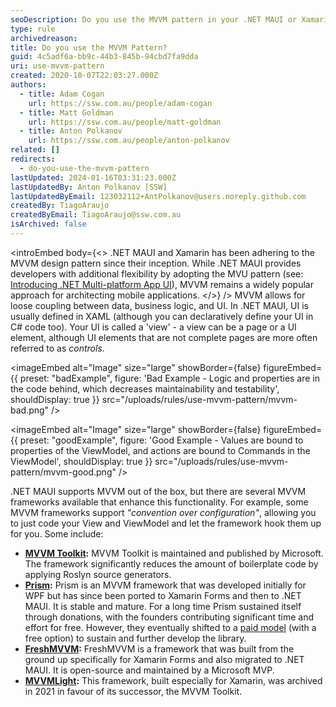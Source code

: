```yaml
---
seoDescription: Do you use the MVVM pattern in your .NET MAUI or Xamarin apps?
type: rule
archivedreason:
title: Do you use the MVVM Pattern?
guid: 4c5adf6a-bb9c-44b3-845b-94cbd7fa9dda
uri: use-mvvm-pattern
created: 2020-10-07T22:03:27.000Z
authors:
  - title: Adam Cogan
    url: https://ssw.com.au/people/adam-cogan
  - title: Matt Goldman
    url: https://ssw.com.au/people/matt-goldman
  - title: Anton Polkanov
    url: https://ssw.com.au/people/anton-polkanov
related: []
redirects:
  - do-you-use-the-mvvm-pattern
lastUpdated: 2024-01-16T03:31:23.000Z
lastUpdatedBy: Anton Polkanov [SSW]
lastUpdatedByEmail: 123032112+AntPolkanov@users.noreply.github.com
createdBy: TiagoAraujo
createdByEmail: TiagoAraujo@ssw.com.au
isArchived: false
---
```


<introEmbed
  body={<>
.NET MAUI and Xamarin has been adhering to the MVVM design pattern since their inception. While .NET MAUI provides developers with additional flexibility by adopting the MVU pattern (see: [Introducing .NET Multi-platform App UI](https://devblogs.microsoft.com/dotnet/introducing-net-multi-platform-app-ui/?WT.mc_id=DT-MVP-33518)), MVVM remains a widely popular approach for architecting mobile applications.
  </>}
/>
MVVM allows for loose coupling between data, business logic, and UI. In .NET MAUI, UI is usually defined in XAML (although you can declaratively define your UI in C# code too). Your UI is called a 'view' - a view can be a page or a UI element, although UI elements that are not complete pages are more often referred to as _controls_.

<imageEmbed
  alt="Image"
  size="large"
  showBorder={false}
  figureEmbed={{
    preset: "badExample",
    figure: 'Bad Example - Logic and properties are in the code behind, which decreases maintainability and testability',
    shouldDisplay: true
  }}
  src="/uploads/rules/use-mvvm-pattern/mvvm-bad.png"
/>

<imageEmbed
  alt="Image"
  size="large"
  showBorder={false}
  figureEmbed={{
    preset: "goodExample",
    figure: 'Good Example - Values are bound to properties of the ViewModel, and actions are bound to Commands in the ViewModel',
    shouldDisplay: true
  }}
  src="/uploads/rules/use-mvvm-pattern/mvvm-good.png"
/>

.NET MAUI supports MVVM out of the box, but there are several MVVM frameworks available that enhance this functionality. For example, some MVVM frameworks support _"convention over configuration"_, allowing you to just code your View and ViewModel and let the framework hook them up for you. Some include:

* **[MVVM Toolkit](https://learn.microsoft.com/en-us/dotnet/communitytoolkit/mvvm/?WT.mc_id=DT-MVP-33518):** MVVM Toolkit is maintained and published by Microsoft. The framework significantly reduces the amount of boilerplate code by applying Roslyn source generators.
* **[Prism](https://github.com/PrismLibrary/Prism):** Prism is an MVVM framework that was developed initially for WPF but has since been ported to Xamarin Forms and then to .NET MAUI. It is stable and mature. For a long time Prism sustained itself through donations, with the founders contributing significant time and effort for free. However, they eventually shifted to a [paid model](https://prismlibrary.com/#pricing) (with a free option) to sustain and further develop the library.
* **[FreshMVVM](https://github.com/rid00z/FreshMvvm):** FreshMVVM is a framework that was built from the ground up specifically for Xamarin Forms and also migrated to .NET MAUI. It is open-source and maintained by a Microsoft MVP.
* **[MVVMLight](https://github.com/lbugnion/mvvmlight):** This framework, built especially for Xamarin, was archived in 2021 in favour of its successor, the MVVM Toolkit.
